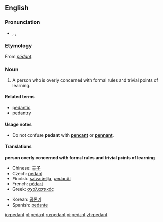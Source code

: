 ==English==
===Pronunciation===
*{{AHD|pĕdʹənt}}, {{IPA|/ˈpɛdənt/}}, {{SAMPA|/"pEd@nt/}}

===Etymology===
From {{MF.}} ''[[pédant]]''.

===Noun===
{{wikipedia}}
{{en-noun}}

# A person who is overly concerned with formal rules and trivial points of learning.

====Related terms====
*[[pedantic]]
*[[pedantry]]

====Usage notes====
*Do not confuse '''pedant''' with '''[[pendant]]''' or '''[[pennant]]'''.<!--no need to give the definitions here - that is what the links are for!-->

====Translations====
'''person overly concerned with formal rules and trivial points of learning'''
{{top2}}
*Chinese: [[夫子]]
*Czech: [[pedant#Czech|pedant]] {{m}}
*Finnish: [[saivartelija]], [[pedantti]]
*French: [[pédant]] {{m}}
*Greek: [[σχολαστικός]] {{m}}
{{mid2}}
*Korean: [[공론가]]
*Spanish: [[pedante]]
{{bottom}}

[[io:pedant]]
[[pl:pedant]]
[[ru:pedant]]
[[vi:pedant]]
[[zh:pedant]]